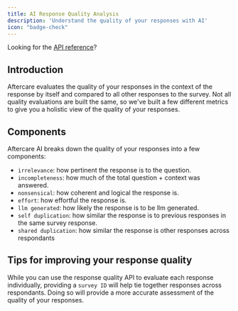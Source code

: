 ```yaml
---
title: AI Response Quality Analysis
description: 'Understand the quality of your responses with AI'
icon: "badge-check"
---
```


<Tip>Looking for the [API reference](/api-reference/data-quality/evaluate)?</Tip>

## Introduction

Aftercare evaluates the quality of your responses in the context of the response by itself and compared to all other responses to the survey. Not all 
quality evaluations are built the same, so we've built a few different metrics to give you a holistic view of the quality of your responses.

## Components

Aftercare AI breaks down the quality of your responses into a few components: 

- `irrelevance`: how pertinent the response is to the question.
- `incompleteness`: how much of the total question + context was answered.
- `nonsensical`: how coherent and logical the response is.
- `effort`: how effortful the response is.
- `llm generated`: how likely the response is to be llm generated.
- `self duplication`: how similar the response is to previous responses in the same survey response.
- `shared duplication`: how similar the response is other responses across respondants

## Tips for improving your response quality

While you can use the response quality API to evaluate each response individually, providing a `survey ID` will help tie together responses across respondants.
Doing so will provide a more accurate assessment of the quality of your responses. 
